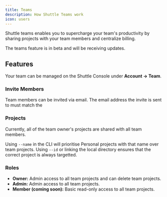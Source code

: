 ```yaml
---
title: Teams
description: How Shuttle Teams work
icon: users
---
```


<Snippet file="growth-feature.mdx" />

Shuttle teams enables you to supercharge your team's productivity by sharing projects with your team members and centralize billing.

<Info>The teams feature is in beta and will be receiving updates.</Info>

## Features

Your team can be managed on the Shuttle Console under **Account -> Team**.

### Invite Members

Team members can be invited via email.
The email address the invite is sent to must match the 

### Projects

Currently, all of the team owner's projects are shared with all team members.

<Note>Using `--name` in the CLI will prioritise Personal projects with that name over team projects. Using `--id` or linking the local directory ensures that the correct project is always targetted.</Note>

### Roles

- **Owner:** Admin access to all team projects and can delete team projects.
- **Admin:** Admin access to all team projects.
- **Member (coming soon):** Basic read-only access to all team projects.

